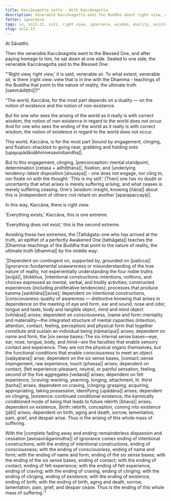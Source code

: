 ```yaml
---
title: Kaccānagotta sutta - With Kaccānagotta
description: Venerable Kaccānagotta asks the Buddha about right view, and the Buddha explains how the world depends on a duality of existence and non-existence, and how the Tathāgata teaches the Dhamma by the middle way.
fetter: ignorance
tags: sn, sn12-21, sn12, right view, ignorance, wisdom, duality, existence, non-existence, engagement, clinging, fixation, underlying tendency, dependent origination, dependent co-arising, suffering
slug: sn12.15
---
```


At Sāvatthi.

Then the venerable Kaccānagotta went to the Blessed One, and after paying homage to him, he sat down at one side. Seated to one side, the venerable Kaccānagotta said to the Blessed One:

"'Right view, right view,' it is said, venerable sir. To what extent, venerable sir, is there |right view::view that is in line with the Dhamma - teachings of the Buddha that point to the nature of reality, the ultimate truth [sammādiṭṭhi]|?"

"The world, Kaccāna, for the most part depends on a duality — on the notion of existence and the notion of non-existence.

But for one who sees the arising of the world as it really is with correct wisdom, the notion of non-existence in regard to the world does not occur. And for one who sees the ending of the world as it really is with correct wisdom, the notion of existence in regard to the world does not occur.

This world, Kaccāna, is for the most part |bound by engagement, clinging, and fixation::shackled to going near, grabbing and holding onto [upayupādānābhinivesavinibandha]|.

But to this engagement, clinging, |preconception::mental standpoint, determination [cetasa + adhiṭṭhāna]|, fixation, and |underlying tendency::latent disposition [anusaya]| - one does not engage, nor cling to, nor fixate on with the thought: 'This is my self.' [Then] one has no doubt or uncertainty that what arises is merely suffering arising, and what ceases is merely suffering ceasing. One's |wisdom::insight, knowing [ñāṇa]| about this is |independent of others::not reliant on another [aparapaccayā]|.

In this way, Kaccāna, there is right view.

'Everything exists,' Kaccāna, this is one extreme.

'Everything does not exist,' this is the second extreme.

Avoiding these two extremes, the |Tathāgata::one who has arrived at the truth, an epithet of a perfectly Awakened One [tathāgata]| teaches the |Dhamma::teachings of the Buddha that point to the nature of reality, the ultimate truth [dhamma]| by the middle way:

'|Dependent on::contingent on, supported by, grounded on [paṭicca]| |ignorance::fundamental unawareness or misunderstanding of the true nature of reality, not experientially understanding the four noble truths [avijjā]|, bhikkhus, |intentional constructions::intentions, volitions, and choices expressed as mental, verbal, and bodily activities; constructed experiences (including proliferative tendencies); processes that produce kamma [saṅkhāra]|[arise]; dependent on intentional constructions, |consciousness::quality of awareness — distinctive knowing that arises in dependence on the meeting of eye and form, ear and sound, nose and odor, tongue and taste, body and tangible object, mind and mind object [viññāṇa]| arises; dependent on consciousness, |name and form::mentality and materiality—the integrated structure of mental capacities (intention, attention, contact, feeling, perception) and physical form that together constitute and sustain an individual being [nāmarūpa]| arises; dependent on name and form, the |six sense bases::The six internal sense bases—eye, ear, nose, tongue, body, and mind—are the faculties that enable sensory contact and experience. They are not the physical organs themselves, but the functional conditions that enable consciousness to meet an object [saḷāyatana]| arise; dependent on the six sense bases, |contact::sense impingement, raw experience, touch [phassa]| arises; dependent on contact, |felt experience::pleasant, neutral, or painful sensation, feeling, second of the five aggregates [vedanā]| arises; dependent on felt experience, |craving::wanting, yearning, longing, attachment, lit. thirst [taṇha]| arises; dependent on craving, |clinging::grasping, acquiring, appropriating, taking possession, identifying [upādāna]| arises; dependent on clinging, |existence::continued conditional existence, the karmically conditioned mode of being that leads to future rebirth [bhava]| arises; dependent on existence, |birth::rebirth, conception, coming into existence [jāti]| arises; dependent on birth, aging and death, sorrow, lamentation, pain, grief, and despair arise. Thus is the arising of this whole mass of suffering.

With the |complete fading away and ending::remainderless dispassion and cessation [asesavirāganirodha]| of ignorance comes ending of intentional constructions; with the ending of intentional constructions, ending of consciousness; with the ending of consciousness, ending of name and form; with the ending of name and form, ending of the six sense bases; with the ending of the six sense bases, ending of contact; with the ending of contact, ending of felt experience; with the ending of felt experience, ending of craving; with the ending of craving, ending of clinging; with the ending of clinging, ending of existence; with the ending of existence, ending of birth; with the ending of birth, aging and death, sorrow, lamentation, pain, grief, and despair cease. Thus is the ending of this whole mass of suffering.'"
